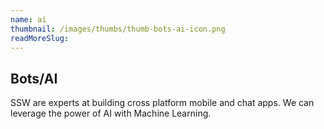 ```yaml
---
name: ai
thumbnail: /images/thumbs/thumb-bots-ai-icon.png
readMoreSlug:
---
```


## Bots/AI

SSW are experts at building cross platform mobile and chat apps. We can leverage the power of AI with Machine Learning.